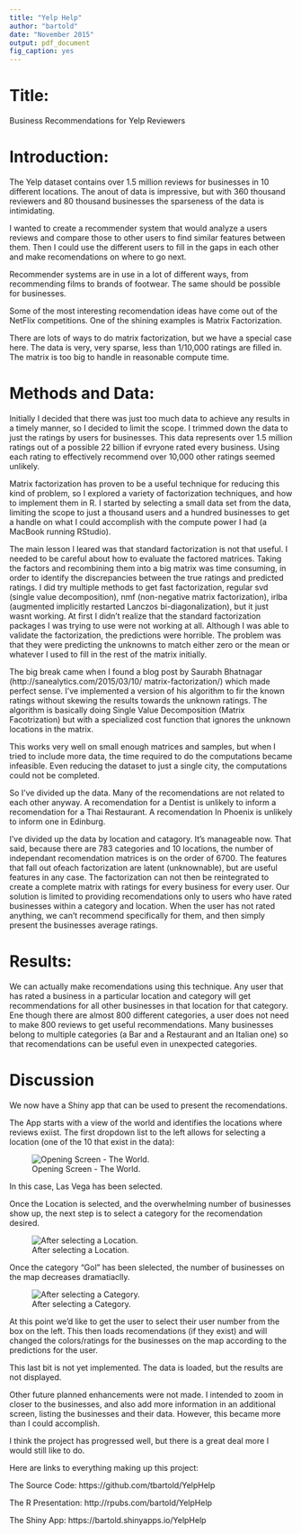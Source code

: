 ```yaml
---
title: "Yelp Help"
author: "bartold"
date: "November 2015"
output: pdf_document
fig_caption: yes
---
```

# Title:
Business Recommendations for Yelp Reviewers

# Introduction:

The Yelp dataset contains over 1.5 million reviews for businesses in 10 different locations. The anout of data is impressive, but with 360 thousand reviewers and 80 thousand businesses the sparseness of the data is intimidating.

I wanted to create a recommender system that would analyze a users reviews and compare those to other users to find similar features between them. Then I could use the different users to fill in the gaps in each other and make recomendations on where to go next.

Recommender systems are in use in a lot of different ways, from recommending films to brands of footwear. The same should be possible for businesses.

Some of the most interesting recomendation ideas have come out of the NetFlix competitions. One of the shining examples is Matrix Factorization.

There are lots of ways to do matrix factorization, but we have a special case here. The data is very, very sparse, less than 1/10,000 ratings are filled in. The matrix is too big to handle in reasonable compute time.

# Methods and Data:

Initially I decided that there was just too much data to achieve any results in a timely manner, so I decided to limit the scope. I trimmed down the data to just the ratings by users for businesses. This data represents over 1.5 million ratings out of a possible 22 billion if evryone rated every business. Using each rating to effectively recommend over 10,000 other ratings seemed unlikely.

Matrix factorization has proven to be a useful technique for reducing this kind of problem, so I explored a variety of factorization techniques, and how to implement them in R. I started by selecting a small data set from the data, limiting the scope to just a thousand users and a hundred businesses to get a handle on what I could accomplish with the compute power I had (a MacBook running RStudio).

The main lesson I leared was that standard factorization is not that useful. I needed to be careful about how to evaluate the factored matrices. Taking the factors and recombining them into a big matrix was time consuming, in order to identify the discrepancies between the true ratings and predicted ratings. I did try multiple methods to get fast factorization, regular svd (single value decomposition), nmf (non-negative matrix factorization), irlba (augmented implicitly restarted Lanczos bi-diagonalization), but it just wasnt working. At first I didn’t realize that the standard factorization packages I was trying to use were not working at all. Although I was able to validate the factorization, the predictions were horrible. The problem was that they were predicting the unknowns to match either zero or the mean or whatever I used to fill in the rest of the matrix initially.

The big break came when I found a blog post by Saurabh Bhatnagar (http://sanealytics.com/2015/03/10/ matrix-factorization/) which made perfect sense. I’ve implemented a version of his algorithm to fir the known ratings without skewing the results towards the unknown ratings. The algorithm is basically doing Single Value Decomposition (Matrix Facotrization) but with a specialized cost function that ignores the unknown locations in the matrix.

This works very well on small enough matrices and samples, but when I tried to include more data, the time required to do the computations became infeasible. Even reducing the dataset to just a single city, the computations could not be completed.

So I’ve divided up the data. Many of the recomendations are not related to each other anyway. A recomendation for a Dentist is unlikely to inform a recomendation for a Thai Restaurant. A recomendation In Phoenix is unlikely to inform one in Edinburg.

I’ve divided up the data by location and catagory. It’s manageable now. That said, because there are 783 categories and 10 locations, the number of independant recomendation matrices is on the order of 6700. The features that fall out ofeach factorization are latent (unknownable), but are useful features in any case. The factorization can not then be reintegrated to create a complete matrix with ratings for every business for every user. Our solution is limited to providing recomendations only to users who have rated businesses within a category and location. When the user has not rated anything, we can’t recommend specifically for them, and then simply present the businesses average ratings.

# Results:

We can actually make recomendations using this technique. Any user that has rated a business in a particular location and category will get recommendations for all other businesses in that location for that category. Ene though there are almost 800 different categories, a user does not need to make 800 reviews to get useful recommendations. Many businesses belong to multiple categories (a Bar and a Restaurant and an Italian one) so that recomendations can be useful even in unexpected categories.

# Discussion

We now have a Shiny app that can be used to present the recomendations.

The App starts with a view of the world and identifies the locations where reviews exiist. The first dropdown list to the left allows for selecting a location (one of the 10 that exist in the data):

![Opening Screen - The World.](World.png)

In this case, Las Vega has been selected.

Once the Location is selected, and the overwhelming number of businesses show up, the next step is to select a category for the recomendation desired.

![After selecting a Location.](LasVegas.png)

Once the category "Gol" has been slelected, the number of businesses on the map decreases dramatiaclly.

![After selecting a Category.](Golf.png)

At this point we'd like to get the user to select their user number from the box on the left. This then loads recomendations (if they exist) and will changed the colors/ratings for the businesses on the map according to the predictions for the user.

This last bit is not yet implemented. The data is loaded, but the results are not displayed.

Other future planned enhancements were not made. I intended to zoom in closer to the businesses, and also add more information in an additional screen, listing the businesses and their data. However, this became more than I could accomplish.

I think the project has progressed well, but there is a great deal more I would still like to do.

Here are links to everything making up this project:

The Source Code: https://github.com/tbartold/YelpHelp

The R Presentation: http://rpubs.com/bartold/YelpHelp

The Shiny App: https://bartold.shinyapps.io/YelpHelp

